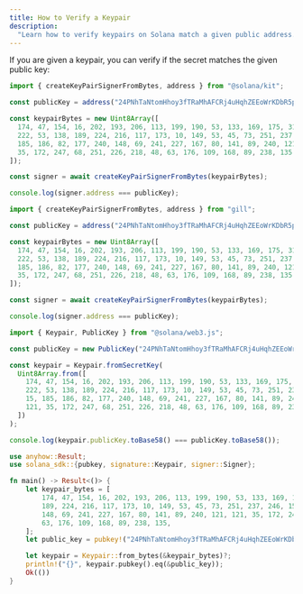 ```yaml
---
title: How to Verify a Keypair
description:
  "Learn how to verify keypairs on Solana match a given public address."
---
```


If you are given a keypair, you can verify if the secret matches the given
public key:

<CodeTabs flags="r">

```ts !! title="Kit"
import { createKeyPairSignerFromBytes, address } from "@solana/kit";

const publicKey = address("24PNhTaNtomHhoy3fTRaMhAFCRj4uHqhZEEoWrKDbR5p");

const keypairBytes = new Uint8Array([
  174, 47, 154, 16, 202, 193, 206, 113, 199, 190, 53, 133, 169, 175, 31, 56,
  222, 53, 138, 189, 224, 216, 117, 173, 10, 149, 53, 45, 73, 251, 237, 246, 15,
  185, 186, 82, 177, 240, 148, 69, 241, 227, 167, 80, 141, 89, 240, 121, 121,
  35, 172, 247, 68, 251, 226, 218, 48, 63, 176, 109, 168, 89, 238, 135
]);

const signer = await createKeyPairSignerFromBytes(keypairBytes);

console.log(signer.address === publicKey);
```

```ts !! title="Gill"
import { createKeyPairSignerFromBytes, address } from "gill";

const publicKey = address("24PNhTaNtomHhoy3fTRaMhAFCRj4uHqhZEEoWrKDbR5p");

const keypairBytes = new Uint8Array([
  174, 47, 154, 16, 202, 193, 206, 113, 199, 190, 53, 133, 169, 175, 31, 56,
  222, 53, 138, 189, 224, 216, 117, 173, 10, 149, 53, 45, 73, 251, 237, 246, 15,
  185, 186, 82, 177, 240, 148, 69, 241, 227, 167, 80, 141, 89, 240, 121, 121,
  35, 172, 247, 68, 251, 226, 218, 48, 63, 176, 109, 168, 89, 238, 135
]);

const signer = await createKeyPairSignerFromBytes(keypairBytes);

console.log(signer.address === publicKey);
```

```typescript !! title="Legacy"
import { Keypair, PublicKey } from "@solana/web3.js";

const publicKey = new PublicKey("24PNhTaNtomHhoy3fTRaMhAFCRj4uHqhZEEoWrKDbR5p");

const keypair = Keypair.fromSecretKey(
  Uint8Array.from([
    174, 47, 154, 16, 202, 193, 206, 113, 199, 190, 53, 133, 169, 175, 31, 56,
    222, 53, 138, 189, 224, 216, 117, 173, 10, 149, 53, 45, 73, 251, 237, 246,
    15, 185, 186, 82, 177, 240, 148, 69, 241, 227, 167, 80, 141, 89, 240, 121,
    121, 35, 172, 247, 68, 251, 226, 218, 48, 63, 176, 109, 168, 89, 238, 135
  ])
);

console.log(keypair.publicKey.toBase58() === publicKey.toBase58());
```

```rust !! title="Rust"
use anyhow::Result;
use solana_sdk::{pubkey, signature::Keypair, signer::Signer};

fn main() -> Result<()> {
    let keypair_bytes = [
        174, 47, 154, 16, 202, 193, 206, 113, 199, 190, 53, 133, 169, 175, 31, 56, 222, 53, 138,
        189, 224, 216, 117, 173, 10, 149, 53, 45, 73, 251, 237, 246, 15, 185, 186, 82, 177, 240,
        148, 69, 241, 227, 167, 80, 141, 89, 240, 121, 121, 35, 172, 247, 68, 251, 226, 218, 48,
        63, 176, 109, 168, 89, 238, 135,
    ];
    let public_key = pubkey!("24PNhTaNtomHhoy3fTRaMhAFCRj4uHqhZEEoWrKDbR5p");

    let keypair = Keypair::from_bytes(&keypair_bytes)?;
    println!("{}", keypair.pubkey().eq(&public_key));
    Ok(())
}
```

</CodeTabs>
